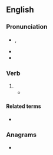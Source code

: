 {{also|Drew}}
==English==
{{wikipedia|dab=drew}}

===Pronunciation===
* {{enPR|dro͞o}}, {{IPA|en|/dɹuː/}}
* {{audio|en|en-us-drew.ogg|Audio (US)}}
* {{rhymes|en|uː}}

===Verb===
{{head|en|verb form}}

# {{en-simple past of|draw}}
#* {{quote-book|en|year=1913|author=[[w:Robert Barr (writer)|Robert Barr]]
|title=Lord Stranleigh Abroad
|chapter=5|url=http://openlibrary.org/works/OL1796924W
|passage=Mr. Banks’ panama hat was in one hand, while the other '''drew''' a handkerchief across his perspiring brow.}}

====Related terms====
* {{l|en|drawn}}

===Anagrams===
* {{anagrams|en|a=derw|DEWR}}